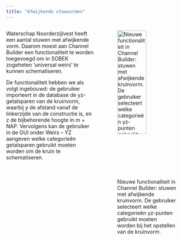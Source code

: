 ```yaml
---
title: "Afwijkende stuwvormen"
---
```


::: {.columns}
::: {.column width="50%"}
Waterschap Noorderzijlvest heeft een aantal stuwen met afwijkende vorm. Daarom moest aan Channel Builder een functionaliteit te worden toegevoegd om in SOBEK zogeheten ‘universal weirs’ te kunnen schematiseren. 

De functionaliteit hebben we als volgt ingebouwd: de gebruiker importeert in de database de yz-getalsparen van de kruinvorm, waarbij y de afstand vanaf de linkerzijde van de constructie is, en z de bijbehorende hoogte in m + NAP. Vervolgens kan de gebruiker in de GUI onder Weirs – YZ aangeven welke categorieën getalsparen gebruikt moeten worden om de kruin te schematiseren.

:::
::: {.column width="50%"}
![Nieuwe functionaliteit in Channel Builder: stuwen met afwijkende kruinvorm. De gebruiker selecteert welke categorieën yz-punten gebruikt moeten worden bij het opstellen van de kruinvorm.](../img/channel_builder_universal_weir.png){ width=70% }
:::
:::